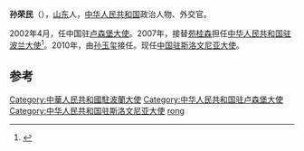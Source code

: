 '''孙荣民'''（{{bd|1951年|||catIdx=}}），[[山东|山东]]人，[[中华人民共和国|中华人民共和国]]政治人物、外交官。

2002年4月，任中国驻[[中国驻卢森堡大使列表|卢森堡大使]]。2007年，接替[[苑桂森|苑桂森]]担任[[中国驻波兰大使列表|中华人民共和国驻波兰大使]]<ref>{{cite web|author=中华人民共和国外交部|title=中国驻波兰共和国历任大使|url=http://www.mfa.gov.cn/chn/pds/ziliao/wjrw/2167/2172/t9225.htm|publisher=中华人民共和国外交部|accessdate=2012-03-03|archive-date=2012-08-04|archive-url=https://archive.is/20120804210637/http://www.mfa.gov.cn/chn/pds/ziliao/wjrw/2167/2172/t9225.htm|dead-url=no}}</ref>。2010年，由[[孙玉玺|孙玉玺]]接任。现任[[中国驻斯洛文尼亚大使列表|中国驻斯洛文尼亚大使]]。

== 参考 ==
{{reflist}}
{{start box}}
{{s-dip}}
{{succession box|[[丁宝华|丁宝华]]|[[马志学|马志学]]|[[中国驻卢森堡大使列表|中华人民共和国驻卢森堡大使]]|2002年4月-2007年6月}}
{{succession box|[[苑桂森|苑桂森]]|[[孙玉玺|孙玉玺]]|[[中国驻波兰大使列表|中华人民共和国驻波兰大使]]|2007年8月-2010年5月}}
{{succession box|[[智昭林|智昭林]]|[[張憲一|張憲一]]|[[中国驻斯洛文尼亚大使列表|中华人民共和国驻斯洛文尼亚大使]]|2010年5月-2012年2月}}
{{end box}}

{{中国政治人物小作品}}
{{DEFAULTSORT:sun rongmin}}
[[Category:中華人民共和國駐波蘭大使|Category:中華人民共和國駐波蘭大使]]
[[Category:中华人民共和国驻卢森堡大使|Category:中华人民共和国驻卢森堡大使]]
[[Category:中华人民共和国驻斯洛文尼亚大使|Category:中华人民共和国驻斯洛文尼亚大使]]
[[Category:孙姓|rong]]